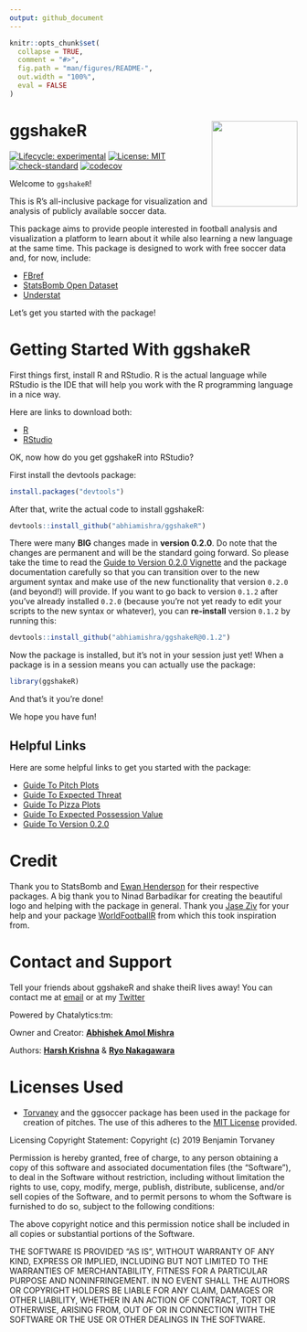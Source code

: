 ```yaml
---
output: github_document
---
```


<!-- README.md is generated from README.Rmd. Please edit that file -->

```r
knitr::opts_chunk$set(
  collapse = TRUE,
  comment = "#>",
  fig.path = "man/figures/README-",
  out.width = "100%",
  eval = FALSE
)
```

# ggshakeR <img src="man/figures/logo.png" align="right" height="150">

<!-- badges: start -->
[![Lifecycle: experimental](https://img.shields.io/badge/lifecycle-experimental-orange.svg)](https://lifecycle.r-lib.org/articles/stages.html#experimental)
[![License: MIT](https://img.shields.io/badge/License-MIT-yellow.svg)](https://opensource.org/licenses/MIT)
[![check-standard](https://github.com/abhiamishra/ggshakeR/workflows/R-CMD-check/badge.svg)](https://github.com/abhiamishra/ggshakeR/actions)
[![codecov](https://codecov.io/gh/abhiamishra/ggshakeR/branch/main/graph/badge.svg?token=GO5918U56P)](https://codecov.io/gh/abhiamishra/ggshakeR)
<!-- badges: end -->

Welcome to `ggshakeR`!

This is R's all-inclusive package for visualization and analysis of publicly available soccer data.

This package aims to provide people interested in football analysis and visualization a platform to learn about it while also learning a new language at the same time. This package is designed to work with free soccer data and, for now, include:

* [FBref](https://fbref.com/en/)
* [StatsBomb Open Dataset](https://github.com/statsbomb/StatsBombR)
* [Understat](https://understat.com/)

Let's get you started with the package!

# Getting Started With ggshakeR

First things first, install R and RStudio. R is the actual language while RStudio is the IDE that will help you work with the R programming language in a nice way.

Here are links to download both:

* [R](https://www.r-project.org/)
* [RStudio](https://www.rstudio.com/products/rstudio/download/)

OK, now how do you get ggshakeR into RStudio? 

First install the devtools package:

```r
install.packages("devtools")
```

After that, write the actual code to install ggshakeR:

```r
devtools::install_github("abhiamishra/ggshakeR")
```

There were many __BIG__ changes made in __version 0.2.0__. Do note that the changes are permanent and will be the standard going forward. So please take the time to read the [Guide to Version 0.2.0 Vignette]() and the package documentation carefully so that you can transition over to the new argument syntax and make use of the new functionality that version `0.2.0` (and beyond!) will provide. If you want to go back to version `0.1.2` after you've already installed `0.2.0` (because you're not yet ready to edit your scripts to the new syntax or whatever), you can __re-install__ version `0.1.2` by running this:

```r
devtools::install_github("abhiamishra/ggshakeR@0.1.2")
```

Now the package is installed, but it's not in your session just yet! When a package is in a session means you can actually use the package:

```r
library(ggshakeR)
```

And that's it you're done!

We hope you have fun!

## Helpful Links
Here are some helpful links to get you started with the package:

* [Guide To Pitch Plots](https://abhiamishra.github.io/ggshakeR/articles/Guide_to_Pitch_Plots.html)
* [Guide To Expected Threat](https://abhiamishra.github.io/ggshakeR/articles/Guide_to_Exp_Threat.html)
* [Guide To Pizza Plots](https://abhiamishra.github.io/ggshakeR/articles/Guide_to_PizzaPlots.html)
* [Guide To Expected Possession Value](https://abhiamishra.github.io/ggshakeR/articles/Guide_to_EPV.html)
* [Guide To Version 0.2.0](https://abhiamishra.github.io/ggshakeR/articles/Guide_to_Version_0-2-0.html)

# Credit
Thank you to StatsBomb and [Ewan Henderson](https://github.com/ewenme) for their respective packages. A big thank you to Ninad Barbadikar for creating the beautiful logo and helping with the package in general. Thank you [Jase Ziv](https://github.com/JaseZiv) for your help and your package [WorldFootballR](https://github.com/JaseZiv/worldfootballR) from which this took inspiration from. 

# Contact and Support
Tell your friends about ggshakeR and shake theiR lives away! 
You can contact me at [email](abhiamishra0@gmail.com) or at my [Twitter](https://twitter.com/MishraAbhiA)

Powered by Chatalytics:tm:

Owner and Creator: [__Abhishek Amol Mishra__](https://github.com/abhiamishra)

Authors: [__Harsh Krishna__](https://github.com/harshkrishna17) & [__Ryo Nakagawara__](https://github.com/Ryo-N7)

# Licenses Used
* [Torvaney](https://github.com/Torvaney/ggsoccer) and the ggsoccer package has been used in the package for creation of pitches. The use of this adheres to the [MIT License](https://github.com/Torvaney/ggsoccer/blob/master/LICENSE.md) provided. 

Licensing Copyright Statement:
Copyright (c) 2019 Benjamin Torvaney

Permission is hereby granted, free of charge, to any person obtaining a copy of this software and associated documentation files (the "Software"), to deal in the Software without restriction, including without limitation the rights to use, copy, modify, merge, publish, distribute, sublicense, and/or sell copies of the Software, and to permit persons to whom the Software is furnished to do so, subject to the following conditions:

The above copyright notice and this permission notice shall be included in all copies or substantial portions of the Software.

THE SOFTWARE IS PROVIDED "AS IS", WITHOUT WARRANTY OF ANY KIND, EXPRESS OR IMPLIED, INCLUDING BUT NOT LIMITED TO THE WARRANTIES OF MERCHANTABILITY, FITNESS FOR A PARTICULAR PURPOSE AND NONINFRINGEMENT. IN NO EVENT SHALL THE AUTHORS OR COPYRIGHT HOLDERS BE LIABLE FOR ANY CLAIM, DAMAGES OR OTHER LIABILITY, WHETHER IN AN ACTION OF CONTRACT, TORT OR OTHERWISE, ARISING FROM, OUT OF OR IN CONNECTION WITH THE SOFTWARE OR THE USE OR OTHER DEALINGS IN THE SOFTWARE.
